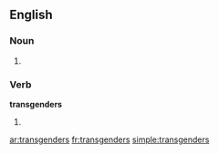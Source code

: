 ==English==

===Noun===
{{head|en}}

# {{plural of|transgender}}

===Verb===
'''transgenders'''

# {{en-third-person singular of|transgender}}

[[ar:transgenders]]
[[fr:transgenders]]
[[simple:transgenders]]